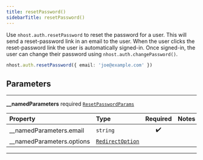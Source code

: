 ```yaml
---
title: resetPassword()
sidebarTitle: resetPassword()
---
```


Use `nhost.auth.resetPassword` to reset the password for a user. This will send a reset-password link in an email to the user. When the user clicks the reset-password link the user is automatically signed-in. Once signed-in, the user can change their password using `nhost.auth.changePassword()`.

```ts
nhost.auth.resetPassword({ email: 'joe@example.com' })
```

## Parameters

---

**<span className="parameter-name">\_\_namedParameters</span>** <span className="optional-status">required</span> [`ResetPasswordParams`](/reference/javascript/auth/types/reset-password-params)

| Property                                                                                                | Type                                                                 | Required | Notes |
| :------------------------------------------------------------------------------------------------------ | :------------------------------------------------------------------- | :------: | :---- |
| <span className="parameter-name"><span className="light-grey">\_\_namedParameters.</span>email</span>   | <code>string</code>                                                  |    ✔️    |       |
| <span className="parameter-name"><span className="light-grey">\_\_namedParameters.</span>options</span> | [`RedirectOption`](/reference/javascript/auth/types/redirect-option) |          |       |

---
